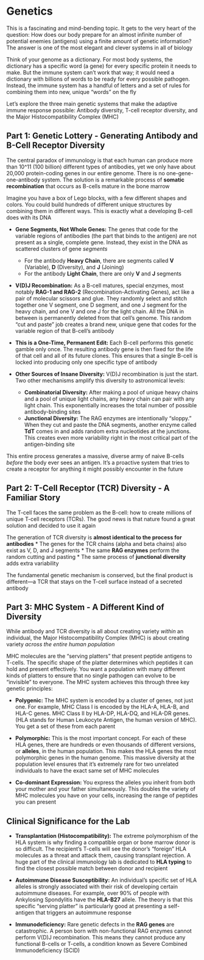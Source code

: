 # Genetics {-}

This is a fascinating and mind-bending topic. It gets to the very heart of the question: How does our body prepare for an almost infinite number of potential enemies (antigens) using a finite amount of genetic information? The answer is one of the most elegant and clever systems in all of biology

Think of your genome as a dictionary. For most body systems, the dictionary has a specific word (a gene) for every specific protein it needs to make. But the immune system can't work that way; it would need a dictionary with billions of words to be ready for every possible pathogen. Instead, the immune system has a handful of letters and a set of rules for combining them into new, unique "words" on the fly

Let's explore the three main genetic systems that make the adaptive immune response possible: Antibody diversity, T-cell receptor diversity, and the Major Histocompatibility Complex (MHC)

## **Part 1: Genetic Lottery - Generating Antibody and B-Cell Receptor Diversity** {-}

The central paradox of immunology is that each human can produce more than 10^11 (100 billion) different types of antibodies, yet we only have about 20,000 protein-coding genes in our entire genome. There is no one-gene-one-antibody system. The solution is a remarkable process of **somatic recombination** that occurs as B-cells mature in the bone marrow

Imagine you have a box of Lego blocks, with a few different shapes and colors. You could build hundreds of different unique structures by combining them in different ways. This is exactly what a developing B-cell does with its DNA

*   **Gene Segments, Not Whole Genes:** The genes that code for the variable regions of antibodies (the part that binds to the antigen) are not present as a single, complete gene. Instead, they exist in the DNA as scattered clusters of gene *segments*
    *   For the antibody **Heavy Chain**, there are segments called **V** (Variable), **D** (Diversity), and **J** (Joining)
    *   For the antibody **Light Chain**, there are only **V** and **J** segments

*   **V(D)J Recombination:** As a B-cell matures, special enzymes, most notably **RAG-1 and RAG-2** (Recombination-Activating Genes), act like a pair of molecular scissors and glue. They randomly select and stitch together one V segment, one D segment, and one J segment for the heavy chain, and one V and one J for the light chain. All the DNA in between is permanently deleted from that cell's genome. This random "cut and paste" job creates a brand new, unique gene that codes for the variable region of that B-cell's antibody

*   **This is a One-Time, Permanent Edit:** Each B-cell performs this genetic gamble only once. The resulting antibody gene is then fixed for the life of that cell and all of its future clones. This ensures that a single B-cell is locked into producing only one specific type of antibody

*   **Other Sources of Insane Diversity:** V(D)J recombination is just the start. Two other mechanisms amplify this diversity to astronomical levels:
    *   **Combinatorial Diversity:** After making a pool of unique heavy chains and a pool of unique light chains, any heavy chain can pair with any light chain. This exponentially increases the total number of possible antibody-binding sites
    *   **Junctional Diversity:** The RAG enzymes are intentionally "sloppy." When they cut and paste the DNA segments, another enzyme called **TdT** comes in and adds random extra nucleotides at the junctions. This creates even more variability right in the most critical part of the antigen-binding site

This entire process generates a massive, diverse army of naive B-cells *before* the body ever sees an antigen. It's a proactive system that tries to create a receptor for anything it might possibly encounter in the future

## **Part 2: T-Cell Receptor (TCR) Diversity - A Familiar Story** {-}

The T-cell faces the same problem as the B-cell: how to create millions of unique T-cell receptors (TCRs). The good news is that nature found a great solution and decided to use it again

The generation of TCR diversity is **almost identical to the process for antibodies**
*   The genes for the TCR chains (alpha and beta chains) also exist as V, D, and J segments
*   The same **RAG enzymes** perform the random cutting and pasting
*   The same process of **junctional diversity** adds extra variability

The fundamental genetic mechanism is conserved, but the final product is different—a TCR that stays on the T-cell surface instead of a secreted antibody

## **Part 3: MHC System - A Different Kind of Diversity** {-}

While antibody and TCR diversity is all about creating variety *within* an individual, the Major Histocompatibility Complex (MHC) is about creating variety *across the entire human population*

MHC molecules are the "serving platters" that present peptide antigens to T-cells. The specific shape of the platter determines which peptides it can hold and present effectively. You want a population with many different kinds of platters to ensure that no single pathogen can evolve to be "invisible" to everyone. The MHC system achieves this through three key genetic principles:

*   **Polygenic:** The MHC system is encoded by a cluster of genes, not just one. For example, MHC Class I is encoded by the HLA-A, HLA-B, and HLA-C genes. MHC Class II by HLA-DP, HLA-DQ, and HLA-DR genes. (HLA stands for Human Leukocyte Antigen, the human version of MHC). You get a set of these from each parent

*   **Polymorphic:** This is the most important concept. For each of these HLA genes, there are hundreds or even thousands of different versions, or **alleles**, in the human population. This makes the HLA genes the most polymorphic genes in the human genome. This massive diversity at the population level ensures that it's extremely rare for two unrelated individuals to have the exact same set of MHC molecules

*   **Co-dominant Expression:** You express the alleles you inherit from both your mother and your father simultaneously. This doubles the variety of MHC molecules you have on your cells, increasing the range of peptides you can present

## **Clinical Significance for the Lab** {-}

*   **Transplantation (Histocompatibility):** The extreme polymorphism of the HLA system is why finding a compatible organ or bone marrow donor is so difficult. The recipient's T-cells will see the donor's "foreign" HLA molecules as a threat and attack them, causing transplant rejection. A huge part of the clinical immunology lab is dedicated to **HLA typing** to find the closest possible match between donor and recipient

*   **Autoimmune Disease Susceptibility:** An individual's specific set of HLA alleles is strongly associated with their risk of developing certain autoimmune diseases. For example, over 90% of people with Ankylosing Spondylitis have the **HLA-B27** allele. The theory is that this specific "serving platter" is particularly good at presenting a self-antigen that triggers an autoimmune response

*   **Immunodeficiency:** Rare genetic defects in the **RAG genes** are catastrophic. A person born with non-functional RAG enzymes cannot perform V(D)J recombination. This means they cannot produce any functional B-cells or T-cells, a condition known as Severe Combined Immunodeficiency (SCID)